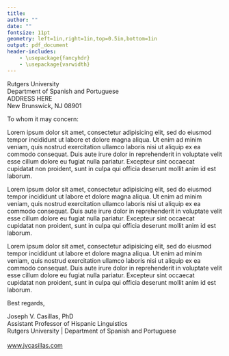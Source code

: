 ```yaml
---
title:
author: ""
date: ""
fontsize: 11pt
geometry: left=1in,right=1in,top=0.5in,bottom=1in
output: pdf_document
header-includes:
    - \usepackage{fancyhdr}
    - \usepackage{varwidth}
---
```


\pagestyle{fancyplain}
\lhead{}
\chead{\includegraphics[width=1.1\textwidth]{RUheader.png}}
\rhead{}
\lfoot{}
\cfoot{\thepage}
\rfoot{}
\fancyheadoffset{0.5in}
\renewcommand{\headrulewidth}{0pt}

\phantom{.}

\vspace{1.5in}

Rutgers University  
Department of Spanish and Portuguese  
ADDRESS HERE  
New Brunswick, NJ 08901  

\vspace{.15in}

To whom it may concern:

\vspace{.15in}

Lorem ipsum dolor sit amet, consectetur adipisicing elit, sed do eiusmod
tempor incididunt ut labore et dolore magna aliqua. Ut enim ad minim veniam,
quis nostrud exercitation ullamco laboris nisi ut aliquip ex ea commodo
consequat. Duis aute irure dolor in reprehenderit in voluptate velit esse
cillum dolore eu fugiat nulla pariatur. Excepteur sint occaecat cupidatat non
proident, sunt in culpa qui officia deserunt mollit anim id est laborum.  

Lorem ipsum dolor sit amet, consectetur adipisicing elit, sed do eiusmod
tempor incididunt ut labore et dolore magna aliqua. Ut enim ad minim veniam,
quis nostrud exercitation ullamco laboris nisi ut aliquip ex ea commodo
consequat. Duis aute irure dolor in reprehenderit in voluptate velit esse
cillum dolore eu fugiat nulla pariatur. Excepteur sint occaecat cupidatat non
proident, sunt in culpa qui officia deserunt mollit anim id est laborum.  

Lorem ipsum dolor sit amet, consectetur adipisicing elit, sed do eiusmod
tempor incididunt ut labore et dolore magna aliqua. Ut enim ad minim veniam,
quis nostrud exercitation ullamco laboris nisi ut aliquip ex ea commodo
consequat. Duis aute irure dolor in reprehenderit in voluptate velit esse
cillum dolore eu fugiat nulla pariatur. Excepteur sint occaecat cupidatat non
proident, sunt in culpa qui officia deserunt mollit anim id est laborum.  

Best regards,  

\vspace{.75in}

\rule{5cm}{0.4pt}  
Joseph V. Casillas, PhD  
Assistant Professor of Hispanic Linguistics  
Rutgers University $|$ Department of Spanish and Portuguese  
\href{mailto:joseph.casillas@rutgers.edu}{joseph.casillas@rutgers.edu}  
[www.jvcasillas.com](http://www.jvcasillas.com)  



